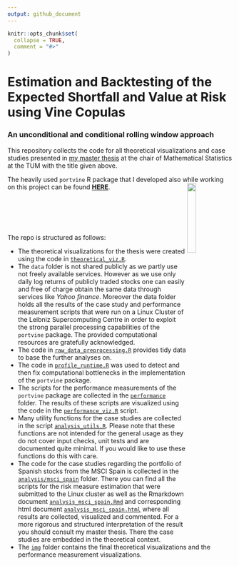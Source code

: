 ```yaml
---
output: github_document
---
```


<!-- README.md is generated from README.Rmd. Please edit that file -->

```r
knitr::opts_chunk$set(
  collapse = TRUE,
  comment = "#>"
)
```

# Estimation and Backtesting of the Expected Shortfall and Value at Risk using Vine Copulas
### An unconditional and conditional rolling window approach

This repository collects the code for all theoretical visualizations and case studies presented in [my master thesis](https://mediatum.ub.tum.de/1658240) at the chair of Mathematical Statistics at the TUM with the title given above.

The heavily used `portvine` R package that I developed also while working on this project can be found [**HERE**](https://emanuelsommer.github.io/portvine/). 
<a href='https://github.com/EmanuelSommer/portvine'><img src='logo.png' align="right" width="20%" /></a>

<br><br><br><br>

The repo is structured as follows:

- The theoretical visualizations for the thesis were created using the code in [`theoretical_viz.R`](theoretical_viz.R).
- The `data` folder is not shared publicly as we partly use not freely available services. However as we use only daily log returns of publicly traded stocks one can easily and free of charge obtain the same data through services like *Yahoo finance*. Moreover the data folder holds all the results of the case study and performance measurement scripts that were run on a Linux Cluster of the Leibniz Supercomputing Centre in order to exploit the strong parallel processing capabilities of the `portvine` package. The provided computational resources are gratefully acknowledged.
- The code in [`raw_data_preprocessing.R`](raw_data_preprocessing.R) provides tidy data to base the further analyses on.
- The code in [`profile_runtime.R`](profile_runtime.R) was used to detect and then fix computational bottlenecks in the implementation of the `portvine` package.
- The scripts for the performance measurements of the `portvine` package are collected in the [`performance`](performance) folder. The results of these scripts are visualized using the code in the [`performance_viz.R`](performance_viz.R) script.
- Many utility functions for the case studies are collected in the script [`analysis_utils.R`](analysis_utils.R). Please note that these functions are not intended for the general usage as they do not cover input checks, unit tests and are documented quite minimal. If you would like to use these functions do this with care.
- The code for the case studies regarding the portfolio of Spanish stocks from the MSCI Spain is collected in the [`analysis/msci_spain`](analysis/msci_spain) folder. There you can find all the scripts for the risk measure estimation that were submitted to the Linux cluster as well as the Rmarkdown document [`analysis_msci_spain.Rmd`](analysis/msci_spain/analysis_msci_spain.Rmd) and corresponding html document [`analysis_msci_spain.html`](analysis/msci_spain/analysis_msci_spain.html) where all results are collected, visualized and commented. For a more rigorous and structured interpretation of the result you should consult my master thesis. There the case studies are embedded in the theoretical context.
- The [`img`](img) folder contains the final theoretical visualizations and the performance measurement visualizations.

